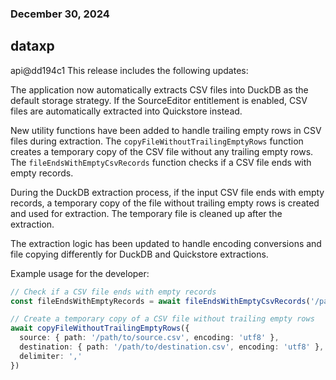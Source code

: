 ### December 30, 2024
## dataxp

api@dd194c1
This release includes the following updates:

The application now automatically extracts CSV files into DuckDB as the default storage strategy. If the SourceEditor entitlement is enabled, CSV files are automatically extracted into Quickstore instead. 

New utility functions have been added to handle trailing empty rows in CSV files during extraction. The `copyFileWithoutTrailingEmptyRows` function creates a temporary copy of the CSV file without any trailing empty rows. The `fileEndsWithEmptyCsvRecords` function checks if a CSV file ends with empty records.

During the DuckDB extraction process, if the input CSV file ends with empty records, a temporary copy of the file without trailing empty rows is created and used for extraction. The temporary file is cleaned up after the extraction.

The extraction logic has been updated to handle encoding conversions and file copying differently for DuckDB and Quickstore extractions.

Example usage for the developer:

```typescript
// Check if a CSV file ends with empty records
const fileEndsWithEmptyRecords = await fileEndsWithEmptyCsvRecords('/path/to/file.csv', ',')

// Create a temporary copy of a CSV file without trailing empty rows
await copyFileWithoutTrailingEmptyRows({
  source: { path: '/path/to/source.csv', encoding: 'utf8' },
  destination: { path: '/path/to/destination.csv', encoding: 'utf8' },
  delimiter: ','
})
```